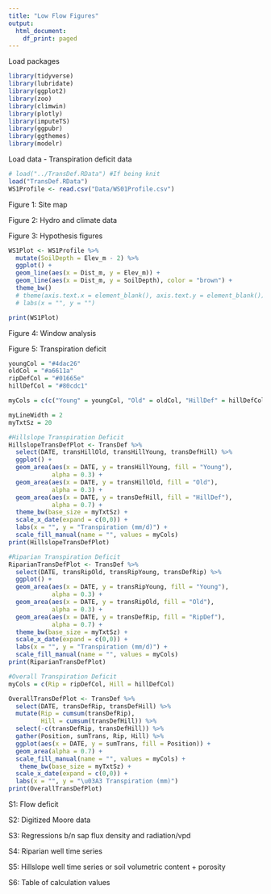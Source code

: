 ```yaml
---
title: "Low Flow Figures"
output:
  html_document:
    df_print: paged
---
```

Load packages
```r
library(tidyverse)
library(lubridate)
library(ggplot2)
library(zoo)
library(climwin)
library(plotly)
library(imputeTS)
library(ggpubr)
library(ggthemes)
library(modelr)
```

Load data
  - Transpiration deficit data
```r
# load("../TransDef.RData") #If being knit
load("TransDef.RData")
WS1Profile <- read.csv("Data/WS01Profile.csv")
```


Figure 1: Site map

Figure 2: Hydro and climate data

Figure 3: Hypothesis figures
```r
WS1Plot <- WS1Profile %>% 
  mutate(SoilDepth = Elev_m - 2) %>% 
  ggplot() +
  geom_line(aes(x = Dist_m, y = Elev_m)) +
  geom_line(aes(x = Dist_m, y = SoilDepth), color = "brown") +
  theme_bw()
  # theme(axis.text.x = element_blank(), axis.text.y = element_blank()) +
  # labs(x = "", y = "")

print(WS1Plot)
```


Figure 4: Window analysis

Figure 5: Transpiration deficit
```r
youngCol = "#4dac26"
oldCol = "#a6611a"
ripDefCol = "#01665e"
hillDefCol = "#80cdc1"

myCols = c(c("Young" = youngCol, "Old" = oldCol, "HillDef" = hillDefCol, "RipDef" = ripDefCol))

myLineWidth = 2
myTxtSz = 20

#Hillslope Transpiration Deficit
HillslopeTransDefPlot <- TransDef %>% 
  select(DATE, transHillOld, transHillYoung, transDefHill) %>% 
  ggplot() +
  geom_area(aes(x = DATE, y = transHillYoung, fill = "Young"), 
            alpha = 0.3) + 
  geom_area(aes(x = DATE, y = transHillOld, fill = "Old"), 
            alpha = 0.3) +
  geom_area(aes(x = DATE, y = transDefHill, fill = "HillDef"), 
            alpha = 0.7) +
  theme_bw(base_size = myTxtSz) +
  scale_x_date(expand = c(0,0)) +
  labs(x = "", y = "Transpiration (mm/d)") +
  scale_fill_manual(name = "", values = myCols)
print(HillslopeTransDefPlot)

#Riparian Transpiration Deficit
RiparianTransDefPlot <- TransDef %>% 
  select(DATE, transRipOld, transRipYoung, transDefRip) %>% 
  ggplot() +
  geom_area(aes(x = DATE, y = transRipYoung, fill = "Young"), 
            alpha = 0.3) + 
  geom_area(aes(x = DATE, y = transRipOld, fill = "Old"), 
            alpha = 0.3) +
  geom_area(aes(x = DATE, y = transDefRip, fill = "RipDef"),
            alpha = 0.7) +
  theme_bw(base_size = myTxtSz) +
  scale_x_date(expand = c(0,0)) +
  labs(x = "", y = "Transpiration (mm/d)") +
  scale_fill_manual(name = "", values = myCols)
print(RiparianTransDefPlot)

#Overall Transpiration Deficit
myCols = c(Rip = ripDefCol, Hill = hillDefCol)

OverallTransDefPlot <- TransDef %>% 
  select(DATE, transDefRip, transDefHill) %>% 
  mutate(Rip = cumsum(transDefRip),
         Hill = cumsum(transDefHill)) %>% 
  select(-c(transDefRip, transDefHill)) %>% 
  gather(Position, sumTrans, Rip, Hill) %>% 
  ggplot(aes(x = DATE, y = sumTrans, fill = Position)) +
  geom_area(alpha = 0.7) +
  scale_fill_manual(name = "", values = myCols) +
   theme_bw(base_size = myTxtSz) +
  scale_x_date(expand = c(0,0)) +
  labs(x = "", y = "\u03A3 Transpiration (mm)")
print(OverallTransDefPlot)  

```


S1: Flow deficit

S2: Digitized Moore data

S3: Regressions b/n sap flux density and radiation/vpd

S4: Riparian well time series

S5: Hillslope well time series or soil volumetric content + porosity

S6: Table of calculation values